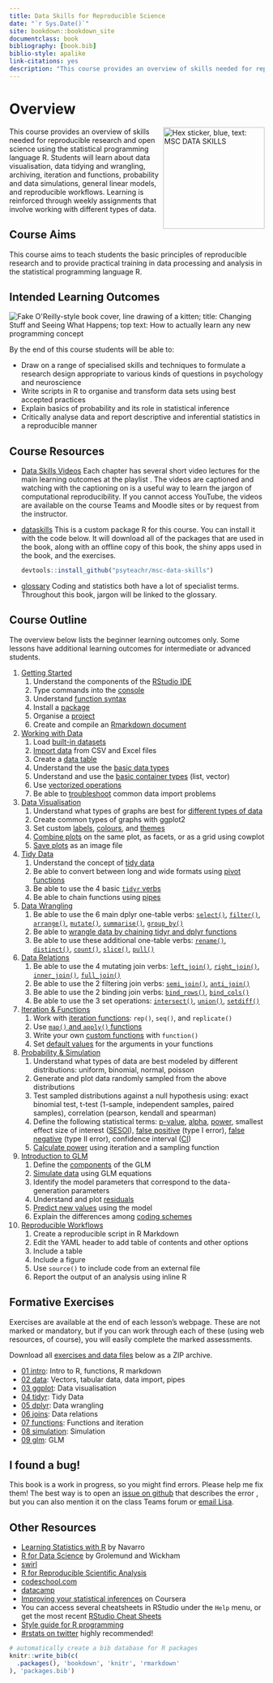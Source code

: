 ```yaml
--- 
title: Data Skills for Reproducible Science
date: "`r Sys.Date()`"
site: bookdown::bookdown_site
documentclass: book
bibliography: [book.bib]
biblio-style: apalike
link-citations: yes
description: "This course provides an overview of skills needed for reproducible research and open science using the statistical programming language R. Students will learn about data visualisation, data tidying and wrangling, archiving, iteration and functions, probability and data simulations, general linear models, and reproducible workflows. Learning is reinforced through weekly assignments that involve working with different types of data."
---
```


# Overview {-}

<img src="images/data_skills.png" style="width: 200px; float: right;"
     alt="Hex sticker, blue, text: MSC DATA SKILLS">

This course provides an overview of skills needed for reproducible research and open science using the statistical programming language R. Students will learn about data visualisation, data tidying and wrangling, archiving, iteration and functions, probability and data simulations, general linear models, and reproducible workflows. Learning is reinforced through weekly assignments that involve working with different types of data.


## Course Aims

This course aims to teach students the basic principles of reproducible research and to provide practical training in data processing and analysis in the statistical programming language R.


## Intended Learning Outcomes

<img src="images/memes/changing-stuff.jpg" class="right meme"
     alt="Fake O'Reilly-style book cover, line drawing of a kitten; title: Changing Stuff and Seeing What Happens; top text: How to actually learn any new programming concept"/>

By the end of this course students will be able to:

*	Draw on a range of specialised skills and techniques to formulate a research design appropriate to various kinds of questions in psychology and neuroscience
*	Write scripts in R to organise and transform data sets using best accepted practices
*	Explain basics of probability and its role in statistical inference
*	Critically analyse data and report descriptive and inferential statistics in a reproducible manner

## Course Resources

* [Data Skills Videos](https://www.youtube.com/playlist?list=PLA2iRWVwbpTIweEBHD2dOKjZHK1atRmXt){target="_blank"}
    Each chapter has several short video lectures for the main learning outcomes at the playlist . The videos are captioned and watching with the captioning on is a useful way to learn the jargon of computational reproducibility. If you cannot access YouTube, the videos are available on the course Teams and Moodle sites or by request from the instructor.

* [dataskills](https://github.com/psyteachr/msc-data-skills){target="_blank"}
    This is a custom package R for this course. You can install it with the code below. It will download all of the packages that are used in the book, along with an offline copy of this book, the shiny apps used in the book, and the exercises.
    
    ```r
    devtools::install_github("psyteachr/msc-data-skills")
    ```

* [glossary](https://github.com/psyteachr/glossary){target="_blank"}
    Coding and statistics both have a lot of specialist terms. Throughout this book, jargon will be linked to the glossary.


## Course Outline

The overview below lists the beginner learning outcomes only. Some lessons have additional learning outcomes for intermediate or advanced students.

1. [Getting Started](#intro)
    1. Understand the components of the [RStudio IDE](#rstudio_ide)
    2. Type commands into the [console](#console)
    3. Understand [function syntax](#function_syx)
    4. Install a [package](#install-package)
    5. Organise a [project](#projects)
    6. Create and compile an [Rmarkdown document](#rmarkdown)

2. [Working with Data](#data)
    1. Load [built-in datasets](#builtin)
    2. [Import data](#import_data) from CSV and Excel files
    3. Create a [data table](#tables)
    4. Understand the use the [basic data types](#data_types)
    5. Understand and use the [basic container types](#containers) (list, vector)
    6. Use [vectorized operations](#vectorized_ops)
    7. Be able to [troubleshoot](#Troubleshooting) common data import problems

3. [Data Visualisation](#ggplot)
    1. Understand what types of graphs are best for [different types of data](#vartypes)
    2. Create common types of graphs with ggplot2
    3. Set custom [labels](#custom-labels),  [colours](#custom-colours), and [themes](#themes)
    4. [Combine plots](combo_plots) on the same plot, as facets, or as a grid using cowplot
    5. [Save plots](#ggsave) as an image file

4. [Tidy Data](#tidyr)
    1. Understand the concept of [tidy data](#tidy-data)
    2. Be able to convert between long and wide formats using [pivot functions](#pivot)
    3. Be able to use the 4 basic [`tidyr` verbs](#tidy-verbs)
    4. Be able to chain functions using [pipes](#pipes)

5. [Data Wrangling](#dplyr)
    1. Be able to use the 6 main dplyr one-table verbs: [`select()`](#select), [`filter()`](#filter), [`arrange()`](#arrange), [`mutate()`](#mutate), [`summarise()`](#summarise), [`group_by()`](#group_by)
    2. Be able to [wrangle data by chaining tidyr and dplyr functions](#all-together)
    3. Be able to use these additional one-table verbs: [`rename()`](#rename), [`distinct()`](#distinct), [`count()`](#count), [`slice()`](#slice), [`pull()`](#pull)

6. [Data Relations](#joins)
    1. Be able to use the 4 mutating join verbs: [`left_join()`](#left_join), [`right_join()`](#right_join), [`inner_join()`](#inner_join), [`full_join()`](#full_join)
    2. Be able to use the 2 filtering join verbs: [`semi_join()`](#semi_join), [`anti_join()`](#anti_join)
    3. Be able to use the 2 binding join verbs: [`bind_rows()`](#bind_rows), [`bind_cols()`](#bind_cols)
    4. Be able to use the 3 set operations: [`intersect()`](#intersect), [`union()`](#union), [`setdiff()`](#setdiff)

7. [Iteration & Functions](#func)
    1. Work with [iteration functions](#iteration-functions): `rep()`, `seq()`, and `replicate()`
    2. Use [`map()` and `apply()` functions](#map-apply) 
    3. Write your own [custom functions](#custom-functions) with `function()`
    4. Set [default values](#defaults) for the arguments in your functions

8. [Probability & Simulation](#sim)
    1. Understand what types of data are best modeled by different distributions: uniform, binomial, normal, poisson
    2. Generate and plot data randomly sampled from the above distributions
    3. Test sampled distributions against a null hypothesis using: exact binomial test, t-test (1-sample, independent samples, paired samples), correlation (pearson, kendall and spearman)
    4. Define the following statistical terms: [p-value](#p-value), [alpha](#alpha), [power](#power), smallest effect size of interest ([SESOI](#sesoi)), [false positive](#false-pos) (type I error), [false negative](#false-neg) (type II error), confidence interval ([CI](#conf-inf))
    5. [Calculate power](#calc-power) using iteration and a sampling function

9. [Introduction to GLM](#glm)
    1. Define the [components](#glm-components) of the GLM
    2. [Simulate data](#sim-glm) using GLM equations
    3. Identify the model parameters that correspond to the data-generation parameters
    4. Understand and plot [residuals](#residuals)
    5. [Predict new values](#predict) using the model
    6. Explain the differences among [coding schemes](#coding-schemes) 

10. [Reproducible Workflows](#repro)
    1. Create a reproducible script in R Markdown
    2. Edit the YAML header to add table of contents and other options
    3. Include a table 
    4. Include a figure 
    5. Use `source()` to include code from an external file 
    6. Report the output of an analysis using inline R



## Formative Exercises

Exercises are available at the end of each lesson's webpage. These are not marked or mandatory, but if you can work through each of these (using web resources, of course), you will easily complete the marked assessments. 

Download all [exercises and data files](exercises/msc-data-skills-exercises.zip) below as a ZIP archive.

* [01 intro](exercises/01_intro_exercise.Rmd): Intro to R, functions, R markdown
* [02 data](exercises/02_data_exercise.Rmd): Vectors, tabular data, data import, pipes
* [03 ggplot](exercises/03_ggplot_exercise.Rmd): Data visualisation
* [04 tidyr](exercises/04_tidyr_exercise.Rmd): Tidy Data
* [05 dplyr](exercises/05_dplyr_exercise.Rmd): Data wrangling
* [06 joins](exercises/06_joins_exercise.Rmd): Data relations
* [07 functions](exercises/07_func_exercise.Rmd): Functions and iteration
* [08 simulation](exercises/08_sim_exercise.Rmd): Simulation
* [09 glm](exercises/09_glm_exercise.Rmd): GLM


## I found a bug!

This book is a work in progress, so you might find errors. Please help me fix them! The best way is to open an [issue on github](https://github.com/PsyTeachR/msc-data-skills/issues){target="_blank"} that describes the error
, but you can also mention it on the class Teams forum or [email Lisa](mailto:lisa.debruine@glasgow.ac.uk?subject=msc-data-skills).

## Other Resources 

- [Learning Statistics with R](https://learningstatisticswithr-bookdown.netlify.com) by Navarro
- [R for Data Science](http://r4ds.had.co.nz) by Grolemund and Wickham
- [swirl](http://swirlstats.com)
- [R for Reproducible Scientific Analysis](http://swcarpentry.github.io/r-novice-gapminder/)
- [codeschool.com](http://tryr.codeschool.com)
- [datacamp](https://www.datacamp.com/courses/free-introduction-to-r)
- [Improving your statistical inferences](https://www.coursera.org/learn/statistical-inferences/) on Coursera
- You can access several cheatsheets in RStudio under the `Help` menu, or get the most recent [RStudio Cheat Sheets](https://www.rstudio.com/resources/cheatsheets/) 
- [Style guide for R programming](http://style.tidyverse.org)
- [#rstats on twitter](https://twitter.com/search?q=%2523rstats) highly recommended!

```r
# automatically create a bib database for R packages
knitr::write_bib(c(
  .packages(), 'bookdown', 'knitr', 'rmarkdown'
), 'packages.bib')
```